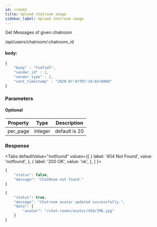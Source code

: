 ```yaml
---
id: croom2
title: Upload chatroom image
sidebar_label: Upload chatroom image
---
```



Get Messages of given chatroom

<Endpoint req="GET">/api/users/chatroom/:chatroom_id</Endpoint>

#### body:
```js
{
    "body" : "fsdfsdf",
    "sender_id" : 1,
    "sender_type" : 2,
    "sent_timestamp" : "2020-07-07T07:10:02+0000"
}
```

### Parameters 

#### Optional
| Property | Type | Description |
| ---- | ---- | ---- |
| per_page | integer | default is 20 |

### Response

<Tabs
  defaultValue="notfound"
  values={[
    { label: '404 Not Found', value: 'notfound', },
    { label: '200 OK', value: 'ok', },
  ]
}>
<TabItem value="notfound">

```js
{
    "status": false,
    "message": "ChatRoom not found."
}
```
</TabItem>
<TabItem value="ok">

```js
{
    "status": true,
    "message": "Chatroom avatar updated successfully.",
    "data": {
        "avatar": "/chat-rooms/avatar/458/IMG.jpg"
    }
}
```
</TabItem>
</Tabs>
